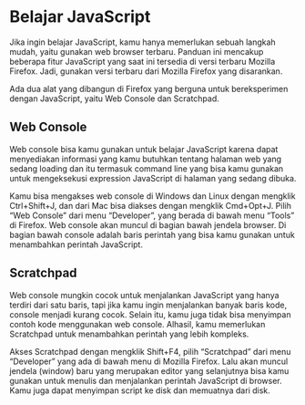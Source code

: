 # Belajar JavaScript

Jika ingin belajar JavaScript, kamu hanya memerlukan sebuah langkah mudah, yaitu gunakan web browser terbaru. Panduan ini mencakup beberapa fitur JavaScript yang saat ini tersedia di versi terbaru Mozilla Firefox. Jadi, gunakan versi terbaru dari Mozilla Firefox yang disarankan.

Ada dua alat yang dibangun di Firefox yang berguna untuk bereksperimen dengan JavaScript, yaitu Web Console dan Scratchpad.

## Web Console

Web console bisa kamu gunakan untuk belajar JavaScript karena dapat menyediakan informasi yang kamu butuhkan tentang halaman web yang sedang loading dan itu termasuk command line yang bisa kamu gunakan untuk mengeksekusi expression JavaScript di halaman yang sedang dibuka.

Kamu bisa mengakses web console di Windows dan Linux dengan mengklik Ctrl+Shift+J, dan dari Mac bisa diakses dengan mengklik Cmd+Opt+J. Pilih “Web Console” dari menu “Developer”, yang berada di bawah menu “Tools” di Firefox. Web console akan muncul di bagian bawah jendela browser. Di bagian bawah console adalah baris perintah yang bisa kamu gunakan untuk menambahkan perintah JavaScript.

## Scratchpad

Web console mungkin cocok untuk menjalankan JavaScript yang hanya terdiri dari satu baris, tapi jika kamu ingin menjalankan banyak baris kode, console menjadi kurang cocok. Selain itu, kamu juga tidak bisa menyimpan contoh kode menggunakan web console. Alhasil, kamu memerlukan Scratchpad untuk menambahkan perintah yang lebih kompleks.

Akses Scratchpad dengan mengklik Shift+F4, pilih “Scratchpad” dari menu “Developer” yang ada di bawah menu di Mozilla Firefox. Lalu akan muncul jendela (window) baru yang merupakan editor yang selanjutnya bisa kamu gunakan untuk menulis dan menjalankan perintah JavaScript di browser. Kamu juga dapat menyimpan script ke disk dan memuatnya dari disk.
